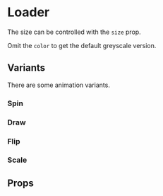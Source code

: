 
<Meta title="components|Loader" component={Loader} />

# Loader

<Preview>
  <Story name="default">
    <Loader color="secondary.dark" />
  </Story>
</Preview>

The size can be controlled with the `size` prop.

<Preview>
  <Story name="small">
    <Loader color="secondary.dark" size={100} />
  </Story>
</Preview>

Omit the `color` to get the default greyscale version.

<Preview>
  <Story name="grey">
    <Loader size={200} />
  </Story>
</Preview>

## Variants

There are some animation variants.

### Spin

<Preview>
  <Story name="spin">
    <Loader variant={'spin'} color="secondary.main" size={200} />
  </Story>
  <Story name="spin grey">
    <Loader variant={'spin'} size={200} />
  </Story>
</Preview>

### Draw

<Preview>
  <Story name="draw">
    <Loader variant={'draw'} color="primary.light" size={200} />
  </Story>
  <Story name="draw grey">
    <Loader variant={'draw'} size={200} />
  </Story>
</Preview>

### Flip

<Preview>
  <Story name="flip">
    <Loader variant={'flip'} color="primary.light" size={200} />
  </Story>
  <Story name="flip grey">
    <Loader variant={'flip'} size={200} />
  </Story>
</Preview>

### Scale

<Preview>
  <Story name="scale">
    <Loader variant={'scale'} color="secondary.light" size={200} />
  </Story>
  <Story name="scale grey">
    <Loader variant={'scale'} size={200} />
  </Story>
</Preview>

## Props

<Props of={Loader} />
